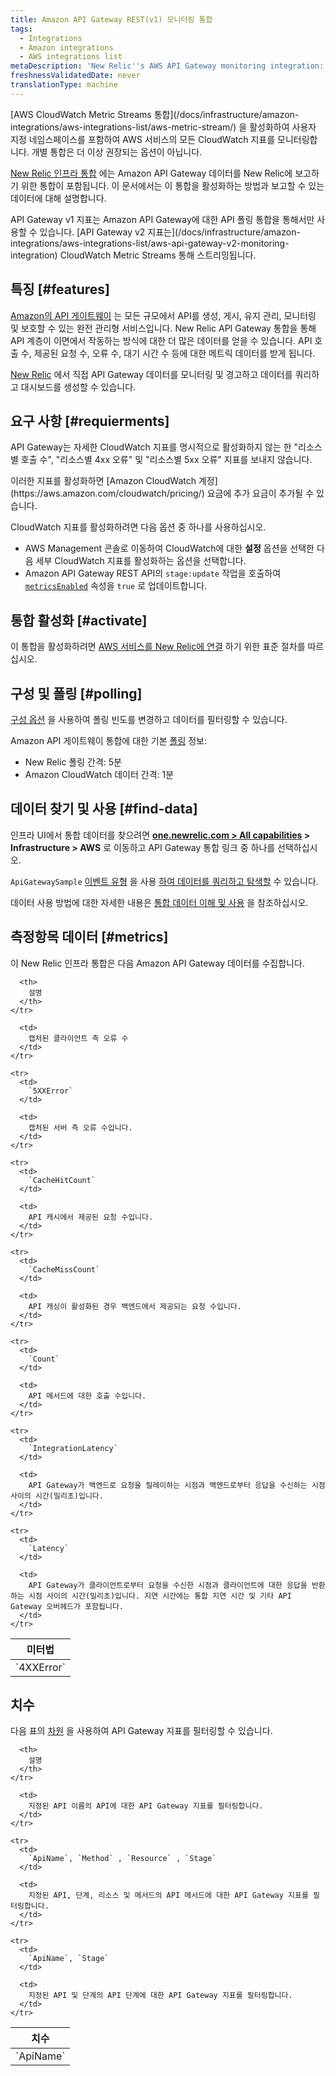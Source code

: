 ```yaml
---
title: Amazon API Gateway REST(v1) 모니터링 통합
tags:
  - Integrations
  - Amazon integrations
  - AWS integrations list
metaDescription: 'New Relic''s AWS API Gateway monitoring integration: what data it reports, and how to enable it.'
freshnessValidatedDate: never
translationType: machine
---
```


<Callout variant="important">
  [AWS CloudWatch Metric Streams 통합](/docs/infrastructure/amazon-integrations/aws-integrations-list/aws-metric-stream/) 을 활성화하여 사용자 지정 네임스페이스를 포함하여 AWS 서비스의 모든 CloudWatch 지표를 모니터링합니다. 개별 통합은 더 이상 권장되는 옵션이 아닙니다.
</Callout>

[New Relic 인프라 통합](/docs/infrastructure/integrations-getting-started/getting-started/introduction-infrastructure-integrations) 에는 Amazon API Gateway 데이터를 New Relic에 보고하기 위한 통합이 포함됩니다. 이 문서에서는 이 통합을 활성화하는 방법과 보고할 수 있는 데이터에 대해 설명합니다.

<Callout variant="tip">
  API Gateway v1 지표는 Amazon API Gateway에 대한 API 폴링 통합을 통해서만 사용할 수 있습니다. [API Gateway v2 지표는](/docs/infrastructure/amazon-integrations/aws-integrations-list/aws-api-gateway-v2-monitoring-integration) CloudWatch Metric Streams 통해 스트리밍됩니다.
</Callout>

## 특징 [#features]

[Amazon의 API 게이트웨이](https://aws.amazon.com/api-gateway/) 는 모든 규모에서 API를 생성, 게시, 유지 관리, 모니터링 및 보호할 수 있는 완전 관리형 서비스입니다. New Relic API Gateway 통합을 통해 API 계층이 이면에서 작동하는 방식에 대한 더 많은 데이터를 얻을 수 있습니다. API 호출 수, 제공된 요청 수, 오류 수, 대기 시간 수 등에 대한 메트릭 데이터를 받게 됩니다.

[New Relic](/docs/infrastructure) 에서 직접 API Gateway 데이터를 모니터링 및 경고하고 데이터를 쿼리하고 대시보드를 생성할 수 있습니다.

## 요구 사항 [#requierments]

API Gateway는 자세한 CloudWatch 지표를 명시적으로 활성화하지 않는 한 "리소스별 호출 수", "리소스별 4xx 오류" 및 "리소스별 5xx 오류" 지표를 보내지 않습니다.

<Callout variant="tip">
  이러한 지표를 활성화하면 [Amazon CloudWatch 계정](https://aws.amazon.com/cloudwatch/pricing/) 요금에 추가 요금이 추가될 수 있습니다.
</Callout>

CloudWatch 지표를 활성화하려면 다음 옵션 중 하나를 사용하십시오.

* AWS Management 콘솔로 이동하여 CloudWatch에 대한 **설정** 옵션을 선택한 다음 세부 CloudWatch 지표를 활성화하는 옵션을 선택합니다.
* Amazon API Gateway REST API의 `stage:update` 작업을 호출하여 [`metricsEnabled`](https://docs.aws.amazon.com/apigateway/api-reference/resource/stage/#metricsEnabled) 속성을 `true` 로 업데이트합니다.

## 통합 활성화 [#activate]

이 통합을 활성화하려면 [AWS 서비스를 New Relic에 연결](/docs/infrastructure/infrastructure-integrations/getting-started/connect-aws-integrations-infrastructure) 하기 위한 표준 절차를 따르십시오.

## 구성 및 폴링 [#polling]

[구성 옵션](/docs/integrations/new-relic-integrations/getting-started/configure-polling-frequency-data-collection-cloud-integrations) 을 사용하여 폴링 빈도를 변경하고 데이터를 필터링할 수 있습니다.

Amazon API 게이트웨이 통합에 대한 기본 [폴링](/docs/infrastructure/amazon-integrations/aws-integrations-list/aws-polling-intervals-infrastructure-integrations) 정보:

* New Relic 폴링 간격: 5분
* Amazon CloudWatch 데이터 간격: 1분

## 데이터 찾기 및 사용 [#find-data]

인프라 UI에서 통합 데이터를 찾으려면 **[one.newrelic.com > All capabilities](https://one.newrelic.com/all-capabilities) > Infrastructure > AWS** 로 이동하고 API Gateway 통합 링크 중 하나를 선택하십시오.

`ApiGatewaySample` [이벤트 유형](/docs/data-apis/understand-data/new-relic-data-types/#event-data) 을 사용 [하여 데이터를 쿼리하고 탐색할](/docs/using-new-relic/data/understand-data/query-new-relic-data) 수 있습니다.

데이터 사용 방법에 대한 자세한 내용은 [통합 데이터 이해 및 사용](/docs/infrastructure/integrations/find-use-infrastructure-integration-data) 을 참조하십시오.

## 측정항목 데이터 [#metrics]

이 New Relic 인프라 통합은 다음 Amazon API Gateway 데이터를 수집합니다.

<table>
  <thead>
    <tr>
      <th style={{ width: "260px" }}>
        미터법
      </th>

      <th>
        설명
      </th>
    </tr>
  </thead>

  <tbody>
    <tr>
      <td>
        `4XXError`
      </td>

      <td>
        캡처된 클라이언트 측 오류 수
      </td>
    </tr>

    <tr>
      <td>
        `5XXError`
      </td>

      <td>
        캡처된 서버 측 오류 수입니다.
      </td>
    </tr>

    <tr>
      <td>
        `CacheHitCount`
      </td>

      <td>
        API 캐시에서 제공된 요청 수입니다.
      </td>
    </tr>

    <tr>
      <td>
        `CacheMissCount`
      </td>

      <td>
        API 캐싱이 활성화된 경우 백엔드에서 제공되는 요청 수입니다.
      </td>
    </tr>

    <tr>
      <td>
        `Count`
      </td>

      <td>
        API 메서드에 대한 호출 수입니다.
      </td>
    </tr>

    <tr>
      <td>
        `IntegrationLatency`
      </td>

      <td>
        API Gateway가 백엔드로 요청을 릴레이하는 시점과 백엔드로부터 응답을 수신하는 시점 사이의 시간(밀리초)입니다.
      </td>
    </tr>

    <tr>
      <td>
        `Latency`
      </td>

      <td>
        API Gateway가 클라이언트로부터 요청을 수신한 시점과 클라이언트에 대한 응답을 반환하는 시점 사이의 시간(밀리초)입니다. 지연 시간에는 통합 지연 시간 및 기타 API Gateway 오버헤드가 포함됩니다.
      </td>
    </tr>
  </tbody>
</table>

## 치수

다음 표의 [차원](http://docs.aws.amazon.com/AmazonCloudWatch/latest/APIReference/API_Dimension.html) 을 사용하여 API Gateway 지표를 필터링할 수 있습니다.

<table>
  <thead>
    <tr>
      <th style={{ width: "285x" }}>
        치수
      </th>

      <th>
        설명
      </th>
    </tr>
  </thead>

  <tbody>
    <tr>
      <td>
        `ApiName`
      </td>

      <td>
        지정된 API 이름의 API에 대한 API Gateway 지표를 필터링합니다.
      </td>
    </tr>

    <tr>
      <td>
        `ApiName`, `Method` , `Resource` , `Stage`
      </td>

      <td>
        지정된 API, 단계, 리소스 및 메서드의 API 메서드에 대한 API Gateway 지표를 필터링합니다.
      </td>
    </tr>

    <tr>
      <td>
        `ApiName`, `Stage`
      </td>

      <td>
        지정된 API 및 단계의 API 단계에 대한 API Gateway 지표를 필터링합니다.
      </td>
    </tr>
  </tbody>
</table>